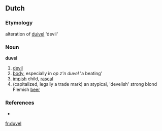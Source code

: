 ==Dutch==
===Etymology===
alteration of [[duivel]] 'devil'

===Noun===
'''duvel'''

# [[devil]]
# [[body]], especially in ''op z'n duvel'' 'a beating'
# [[impish]] child, [[rascal]]
# (capitalized, legally a trade mark) an atypical, 'develish' strong blond Flemish [[beer]]

===References===
* {{Koenen}}

[[fr:duvel]]